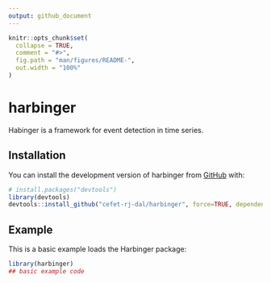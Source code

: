 ```yaml
---
output: github_document
---
```


<!-- README.md is generated from README.Rmd. Please edit that file -->

```r
knitr::opts_chunk$set(
  collapse = TRUE,
  comment = "#>",
  fig.path = "man/figures/README-",
  out.width = "100%"
)
```

# harbinger

<!-- badges: start -->
<!-- badges: end -->

Habinger is a framework for event detection in time series. 

## Installation

You can install the development version of harbinger from [GitHub](https://github.com/) with:

``` r
# install.packages("devtools")
library(devtools)
devtools::install_github("cefet-rj-dal/harbinger", force=TRUE, dependencies=FALSE, upgrade="never", build_vignettes = TRUE)
```

## Example

This is a basic example loads the Harbinger package:

```r
library(harbinger)
## basic example code
```

